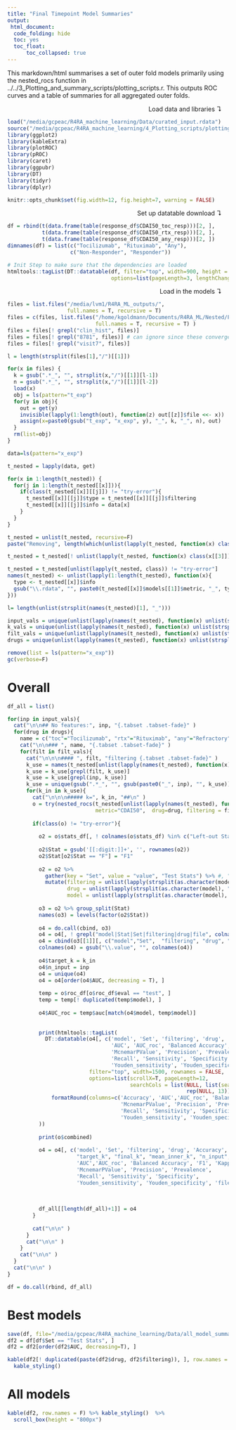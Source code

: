 ```yaml
---
title: "Final Timepoint Model Summaries"
output:
 html_document: 
  code_folding: hide
  toc: yes
  toc_float:
      toc_collapsed: true
---
```


<style type="text/css">
.main-container {
max-width: 1800px !important;
margin-left: auto;
margin-right: auto;
}
</style>

This markdown/html summarises a set of outer fold models primarily using the 
nested_rocs function in ../../3_Plotting_and_summary_scripts/plotting_scripts.r. This outputs
ROC curves and a table of summaries for all aggregated outer folds. 

<div style="text-align: right"> Load data and libraries ↴ &nbsp; &nbsp; </div>


```r
load("/media/gcpeac/R4RA_machine_learning/Data/curated_input.rdata")
source("/media/gcpeac/R4RA_machine_learning/4_Plotting_scripts/plotting_scripts.r")
library(ggplot2)
library(kableExtra)
library(plotROC)
library(pROC)
library(caret)
library(ggpubr)
library(DT)
library(tidyr)
library(dplyr)

knitr::opts_chunk$set(fig.width=12, fig.height=7, warning = FALSE)
```

<div style="text-align: right"> Set up datatable download ↴ &nbsp; &nbsp; </div>

```r
df = rbind(t(data.frame(table(response_df$CDAI50_toc_resp)))[2, ], 
           t(data.frame(table(response_df$CDAI50_rtx_resp)))[2, ], 
           t(data.frame(table(response_df$CDAI50_any_resp)))[2, ])
dimnames(df) = list(c("Tocilizumab", "Rituximab", "Any"), 
                    c("Non-Responder", "Responder"))

# Init Step to make sure that the dependencies are loaded
htmltools::tagList(DT::datatable(df, filter="top", width=900, height = "100%", 
                                 options=list(pageLength=3, lengthChange=FALSE)))
```

<div style="text-align: right"> Load in the models ↴ &nbsp; &nbsp; </div>


```r
files = list.files("/media/lvm1/R4RA_ML_outputs/", 
                   full.names = T, recursive = T)
files = c(files, list.files("/home/kgoldmann/Documents/R4RA_ML/Nested/Final", 
                            full.names = T, recursive = T) )
files = files[! grepl("clin_hist", files)]
files = files[! grepl("8781", files)] # can ignore since these converge to the same model
files = files[! grepl("visit7", files)]

l = length(strsplit(files[1],"/")[[1]])

for(x in files) {
  k = gsub(".*_", "", strsplit(x,"/")[[1]][l-1])
  n = gsub(".*_", "", strsplit(x,"/")[[1]][l-2])
  load(x)
  obj = ls(pattern="t_exp")
  for(y in obj){ 
    out = get(y)
    invisible(lapply(1:length(out), function(z) out[[z]]$file <<- x))
    assign(x=paste0(gsub("t_exp", "x_exp", y), "_", k, "_", n), out) 
  }
  rm(list=obj)
}

data=ls(pattern="x_exp")

t_nested = lapply(data, get)

for(x in 1:length(t_nested)) {
  for(j in 1:length(t_nested[[x]])){
    if(class(t_nested[[x]][[j]]) != "try-error"){
      t_nested[[x]][[j]]$type = t_nested[[x]][[j]]$filtering
      t_nested[[x]][[j]]$info = data[x]
    }
  }
}

t_nested = unlist(t_nested, recursive=F)
paste("Removing", length(which(unlist(lapply(t_nested, function(x) class(x[[3]]))) %in% c("try-error", "character"))), "models which failed")

t_nested = t_nested[! unlist(lapply(t_nested, function(x) class(x[[3]])))  %in% c("try-error", "character")]

t_nested = t_nested[unlist(lapply(t_nested, class)) != "try-error"]
names(t_nested) <- unlist(lapply(1:length(t_nested), function(x){
  type <- t_nested[[x]]$info
  gsub("\\.rdata", "", paste0(t_nested[[x]]$models[[1]]$metric, "_", type))
}))

l= length(unlist(strsplit(names(t_nested)[1], "_")))

input_vals = unique(unlist(lapply(names(t_nested), function(x) unlist(strsplit( x, "_"))[l])))
k_vals = unique(unlist(lapply(names(t_nested), function(x) unlist(strsplit(x, "_"))[l-1])))
filt_vals = unique(unlist(lapply(names(t_nested), function(x) unlist(strsplit(x, "_"))[l-3])))
drugs = unique(unlist(lapply(names(t_nested), function(x) unlist(strsplit(x, "_"))[2])))

remove(list = ls(pattern="x_exp"))
gc(verbose=F)
```

# Overall {.tabset .tabset-fade}


```r
df_all = list()

for(inp in input_vals){
  cat("\n\n## No features:", inp, "{.tabset .tabset-fade}" )
  for(drug in drugs){
    name = c("toc"="Tocilizumab", "rtx"="Rituximab", "any"="Refractory")[drug]
    cat("\n\n### ", name, "{.tabset .tabset-fade}" )
    for(filt in filt_vals){
      cat("\n\n\n#### ", filt, "filtering {.tabset .tabset-fade}" )
      k_use = names(t_nested[unlist(lapply(names(t_nested), function(x) unlist(strsplit(x, "_"))[l])) == inp])
      k_use = k_use[grepl(filt, k_use)]
      k_use = k_use[grepl(inp, k_use)]
      k_use = unique(gsub(".*_", "", gsub(paste0("_", inp), "", k_use)))
      for(k_in in k_use){
        cat("\n\n\n##### k=", k_in, "##\n" )
        o = try(nested_rocs(t_nested[unlist(lapply(names(t_nested), function(x) unlist(strsplit(x, "_"))[l])) == inp],
                            metric="CDAI50",  drug=drug, filtering = filt, k=as.numeric(k_in)))
        
        if(class(o) != "try-error"){
          
          o2 = o$stats_df[, ! colnames(o$stats_df) %in% c("Left-out Stats", "Overall Stats")]
          
          o2$Stat = gsub('[[:digit:]]+', '', rownames(o2))
          o2$Stat[o2$Stat == "F"] = "F1"
          
          o2 = o2 %>%
            gather(key = "Set", value = "value", "Test Stats") %>% #, "Left-out Stats", "Overall Stats" ) %>%
            mutate(filtering = unlist(lapply(strsplit(as.character(model), "_"), "[[", l-3)),
                   drug = unlist(lapply(strsplit(as.character(model), "_"), "[[", 2)),
                   model = unlist(lapply(strsplit(as.character(model), "_"), "[[", l-2)))
          
          o3 = o2 %>% group_split(Stat)
          names(o3) = levels(factor(o2$Stat))
          
          o4 = do.call(cbind, o3)
          o4 = o4[, ! grepl("model|Stat|Set|filtering|drug|file", colnames(o4))]
          o4 = cbind(o3[[1]][, c("model","Set",  "filtering", "drug", "file")], o4)
          colnames(o4) = gsub("\\.value", "", colnames(o4))
          
          o4$target_k = k_in
          o4$n_input = inp
          o4 = unique(o4)
          o4 = o4[order(o4$AUC, decreasing = T), ]
          
          temp = o$roc_df[o$roc_df$eval == "test", ]
          temp = temp[! duplicated(temp$model), ]
          
          o4$AUC_roc = temp$auc[match(o4$model, temp$model)]
          
          
          print(htmltools::tagList(
            DT::datatable(o4[, c('model', 'Set', 'filtering', 'drug', 'Accuracy',
                                 'AUC', 'AUC_roc', 'Balanced Accuracy', 'F1', 'Kappa',
                                 'McnemarPValue', 'Precision', 'Prevalence',
                                 'Recall', 'Sensitivity', 'Specificity', 
                                 'Youden_sensitivity', 'Youden_specificity')],
                          filter="top", width=1500, rownames = FALSE,
                          options=list(scrollX=T, pageLength=12,
                                       searchCols = list(NULL, list(search = 'Test Stats'),
                                                         rep(NULL, 13)))) %>%
              formatRound(columns=c('Accuracy', 'AUC','AUC_roc', 'Balanced Accuracy', 'F1', 'Kappa',
                                    'McnemarPValue', 'Precision', 'Prevalence',
                                    'Recall', 'Sensitivity', 'Specificity', 
                                    'Youden_sensitivity', 'Youden_specificity'), digits=3)
          ))
          
          print(o$combined)
          
          o4 = o4[, c('model', 'Set', 'filtering', 'drug', 'Accuracy',
                      "target_k", "final_k", "mean_inner_k", "n_input",
                      'AUC','AUC_roc', 'Balanced Accuracy', 'F1', 'Kappa',
                      'McnemarPValue', 'Precision', 'Prevalence',
                      'Recall', 'Sensitivity', 'Specificity', 
                      'Youden_sensitivity', 'Youden_specificity', 'file')]
          
          
          
          df_all[[length(df_all)+1]] = o4
        }
        
        cat("\n\n" )
      }
      cat("\n\n" )
    }
    cat("\n\n" )
  }
  cat("\n\n" )
}

df = do.call(rbind, df_all)

```
# {.toc-ignore}


# Best models

```r
save(df, file="/media/gcpeac/R4RA_machine_learning/Data/all_model_summaries_da.rdata")
df2 = df[df$Set == "Test Stats", ]
df2 = df2[order(df2$AUC, decreasing=T), ]

kable(df2[! duplicated(paste(df2$drug, df2$filtering)), ], row.names = F) %>% 
  kable_styling()
```

# All models 

```r

kable(df2, row.names = F) %>% kable_styling()  %>% 
  scroll_box(height = "800px")
```

